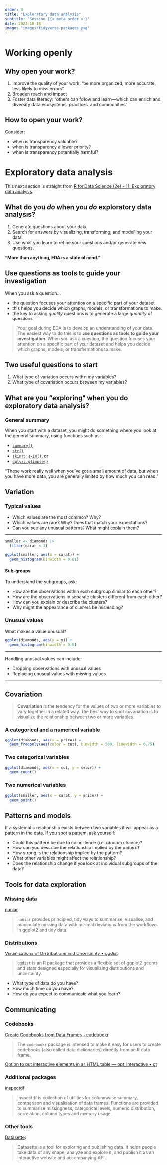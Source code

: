 ```yaml
---
order: 8
title: "Exploratory data analysis"
subtitle: "Session {{< meta order >}}"
date: 2023-10-18
image: "images/tidyverse-packages.png"
---
```


# Working openly

## Why open your work?

1. Improve the quality of your work: "be more organized, more accurate, less likely to miss errors"
2. Broaden reach and impact
3. Foster data literacy: "others can follow and learn—which can enrich and diversify data ecosystems, practices, and communities"

## How to open your work?

Consider:

- when is transparency valuable?
- when is transparency a lower priority?
- when is transparency potentially harmful?

# Exploratory data analysis

This next section is straight from [R for Data Science (2e) - 11  Exploratory data analysis](https://r4ds.hadley.nz/eda#introduction).

## What do you *do* when you *do* exploratory data analysis?

1. Generate questions about your data.
2. Search for answers by visualizing, transforming, and modelling your data.
3. Use what you learn to refine your questions and/or generate new questions.

**"More than anything, EDA is a state of mind."**

## Use questions as tools to guide your investigation

When you ask a question…

- the question focuses your attention on a specific part of your dataset
- this helps you decide which graphs, models, or transformations to make.
- the key to asking _quality_ questions is to generate a large _quantity_ of questions

::: notes
>Your goal during EDA is to develop an understanding of your data. The easiest way to do this is to **use questions as tools to guide your investigation**. When you ask a question, the question focuses your attention on a specific part of your dataset and helps you decide which graphs, models, or transformations to make.
:::

## Two useful questions to start

1. What type of variation occurs within my variables?
2. What type of covariation occurs between my variables?

## What are you "exploring" when you do exploratory data analysis?

### General summary

When you start with a dataset, you might do something where you look at the general summary, using functions such as:

- [`summary()`](https://rdrr.io/r/base/summary.html)
- [`str()`](https://rdrr.io/r/utils/str.html)
- [`skimr::skim()`](https://github.com/ropensci/skimr), or
- [`dplyr::glimpse()`](https://pillar.r-lib.org/reference/glimpse.html)

"These work really well when you’ve got a small amount of data, but when you have more data, you are generally limited by how much you can read."

## Variation

### Typical values

- Which values are the most common? Why?
- Which values are rare? Why? Does that match your expectations?
- Can you see any unusual patterns? What might explain them?

---

```r
smaller <- diamonds |>
  filter(carat < 3)

ggplot(smaller, aes(x = carat)) +
  geom_histogram(binwidth = 0.01)
```

#### Sub-groups

To understand the subgroups, ask:

- How are the observations within each subgroup similar to each other?
- How are the observations in separate clusters different from each other?
- How can you explain or describe the clusters?
- Why might the appearance of clusters be misleading?

### Unusual values

What makes a value unusual?

```r
ggplot(diamonds, aes(x = y)) +
  geom_histogram(binwidth = 0.5)
```

---

Handling unusual values can include:

- Dropping observations with unusual values
- Replacing unusual values with missing values

---

## Covariation

::: notes
>**Covariation** is the tendency for the values of two or more variables to vary together in a related way. The best way to spot covariation is to visualize the relationship between two or more variables.
:::

### A categorical and a numerical variable

```r
ggplot(diamonds, aes(x = price)) +
  geom_freqpoly(aes(color = cut), binwidth = 500, linewidth = 0.75)
```

### Two categorical variables

```r
ggplot(diamonds, aes(x = cut, y = color)) +
  geom_count()
```

### Two numerical variables

```r
ggplot(smaller, aes(x = carat, y = price)) +
  geom_point()
```

## Patterns and models

If a systematic relationship exists between two variables it will appear as a pattern in the data. If you spot a pattern, ask yourself:

- Could this pattern be due to coincidence (i.e. random chance)?  
- How can you describe the relationship implied by the pattern?
- How strong is the relationship implied by the pattern?
- What other variables might affect the relationship?
- Does the relationship change if you look at individual subgroups of the data?

## Tools for data exploration

### Missing data

[naniar](https://naniar.njtierney.com/)

>`naniar` provides principled, tidy ways to summarise, visualise, and manipulate missing data with minimal deviations from the workflows in ggplot2 and tidy data.

### Distributions

[Visualizations of Distributions and Uncertainty • ggdist](https://mjskay.github.io/ggdist/)

>`ggdist` is an R package that provides a flexible set of ggplot2 geoms and stats designed especially for visualizing distributions and uncertainty.

- What type of data do you have?
- How much time do you have?
- How do you expect to communicate what you learn?

## Communicating

### Codebooks

[Create Codebooks from Data Frames • codebookr](https://brad-cannell.github.io/codebookr/)

>The `codebookr` package is intended to make it easy for users to create codebooks (also called data dictionaries) directly from an R data frame.

[Option to put interactive elements in an HTML table — opt\_interactive • gt](https://gt.rstudio.com/reference/opt_interactive.html)

### Additional packages

[inspectdf](https://alastairrushworth.github.io/inspectdf/)

>inspectdf is collection of utilities for columnwise summary, comparison and visualisation of data frames. Functions are provided to summarise missingness, categorical levels, numeric distribution, correlation, column types and memory usage.

### Other tools

[Datasette](https://datasette.io/):

>Datasette is a tool for exploring and publishing data. It helps people take data of any shape, analyze and explore it, and publish it as an interactive website and accompanying API.
